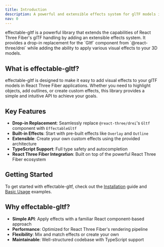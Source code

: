 ```yaml
---
title: Introduction
description: A powerful and extensible effects system for glTF models in React Three Fiber
nav: 0
---
```


<Intro>
  effectable-gltf is a powerful library that extends the capabilities of React
  Three Fiber's glTF handling by adding an extensible effects system. It
  provides a drop-in replacement for the `Gltf` component from
  `@react-three/drei` while adding the ability to apply various visual effects
  to your 3D models.
</Intro>

## What is effectable-gltf?

effectable-gltf is designed to make it easy to add visual effects to your glTF models in React Three Fiber applications. Whether you need to highlight objects, add outlines, or create custom effects, this library provides a simple and intuitive API to achieve your goals.

## Key Features

- **Drop-in Replacement**: Seamlessly replace `@react-three/drei`'s `Gltf` component with `EffectableGltf`
- **Built-in Effects**: Start with pre-built effects like `Overlay` and `Outline`
- **Extensible**: Create your own custom effects using the provided architecture
- **TypeScript Support**: Full type safety and autocompletion
- **React Three Fiber Integration**: Built on top of the powerful React Three Fiber ecosystem

## Getting Started

To get started with effectable-gltf, check out the [Installation](/docs/installation) guide and [Basic Usage](/docs/basic-usage) examples.

## Why effectable-gltf?

- **Simple API**: Apply effects with a familiar React component-based approach
- **Performance**: Optimized for React Three Fiber's rendering pipeline
- **Flexibility**: Mix and match effects or create your own
- **Maintainable**: Well-structured codebase with TypeScript support
